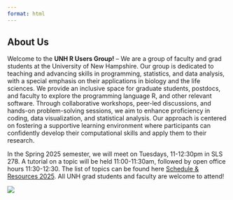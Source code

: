```yaml
---
format: html
---
```


## About Us

::: grid
::: g-col-7
Welcome to the **UNH R Users Group!** -- We are a group of faculty and grad students at the University of New Hampshire. Our group is dedicated to teaching and advancing skills in programming, statistics, and data analysis, with a special emphasis on their applications in biology and the life sciences. We provide an inclusive space for graduate students, postdocs, and faculty to explore the programming language R, and other relevant software. Through collaborative workshops, peer-led discussions, and hands-on problem-solving sessions, we aim to enhance proficiency in coding, data visualization, and statistical analysis. Our approach is centered on fostering a supportive learning environment where participants can confidently develop their computational skills and apply them to their research.

In the Spring 2025 semester, we will meet on Tuesdays, 11-12:30pm in SLS 278. A tutorial on a topic will be held 11:00-11:30am, followed by open office hours 11:30-12:30. The list of topics can be found here [Schedule & Resources 2025](schedule.qmd). All UNH grad students and faculty are welcome to attend!
:::

::: g-col-4
![](images/UNH_RUsers.png)
:::
:::
